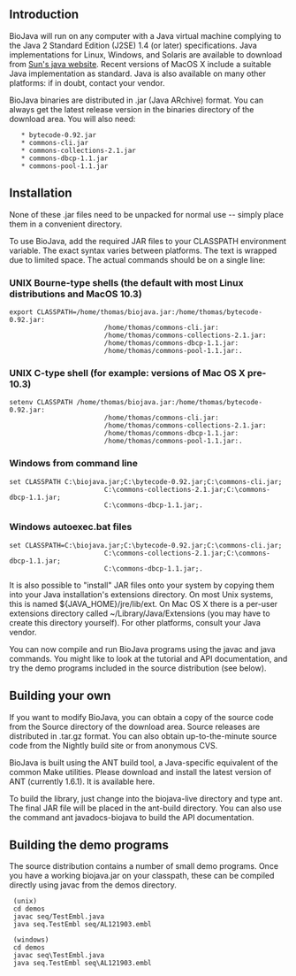 == Introduction ==

BioJava will run on any computer with a Java virtual machine complying to the Java 2 Standard Edition (J2SE) 1.4 (or later) specifications. Java implementations for Linux, Windows, and Solaris are available to download from [http://java.sun.com Sun's java website]. Recent versions of MacOS X include a suitable Java implementation as standard. Java is also available on many other platforms: if in doubt, contact your vendor.

BioJava binaries are distributed in .jar (Java ARchive) format. You can always get the latest release version in the binaries directory of the download area. You will also need:

    * bytecode-0.92.jar
    * commons-cli.jar
    * commons-collections-2.1.jar
    * commons-dbcp-1.1.jar
    * commons-pool-1.1.jar

== Installation ==

None of these .jar files need to be unpacked for normal use -- simply place them in a convenient directory.

To use BioJava, add the required JAR files to your CLASSPATH environment variable. The exact syntax varies between platforms. The text is wrapped due to limited space. The actual commands should be on a single line:

=== UNIX Bourne-type shells (the default with most Linux distributions and MacOS 10.3) ===

 export CLASSPATH=/home/thomas/biojava.jar:/home/thomas/bytecode-0.92.jar:
                         /home/thomas/commons-cli.jar:
                         /home/thomas/commons-collections-2.1.jar:
                         /home/thomas/commons-dbcp-1.1.jar:
                         /home/thomas/commons-pool-1.1.jar:.

=== UNIX C-type shell (for example: versions of Mac OS X pre-10.3)===

 setenv CLASSPATH /home/thomas/biojava.jar:/home/thomas/bytecode-0.92.jar:
                         /home/thomas/commons-cli.jar:
                         /home/thomas/commons-collections-2.1.jar:
                         /home/thomas/commons-dbcp-1.1.jar:
                         /home/thomas/commons-pool-1.1.jar:.

=== Windows from command line ===

 set CLASSPATH C:\biojava.jar;C:\bytecode-0.92.jar;C:\commons-cli.jar;
                         C:\commons-collections-2.1.jar;C:\commons-dbcp-1.1.jar;
                         C:\commons-dbcp-1.1.jar;.

=== Windows autoexec.bat files ===

 set CLASSPATH=C:\biojava.jar;C:\bytecode-0.92.jar;C:\commons-cli.jar;
                         C:\commons-collections-2.1.jar;C:\commons-dbcp-1.1.jar;
                         C:\commons-dbcp-1.1.jar;.

It is also possible to "install" JAR files onto your system by copying them into your Java installation's extensions directory. On most Unix systems, this is named ${JAVA_HOME}/jre/lib/ext. On Mac OS X there is a per-user extensions directory called ~/Library/Java/Extensions (you may have to create this directory yourself). For other platforms, consult your Java vendor.

You can now compile and run BioJava programs using the javac and java commands. You might like to look at the tutorial and API documentation, and try the demo programs included in the source distribution (see below).

==  Building your own ==

If you want to modify BioJava, you can obtain a copy of the source code from the Source directory of the download area. Source releases are distributed in .tar.gz format. You can also obtain up-to-the-minute source code from the Nightly build site or from anonymous CVS.

BioJava is built using the ANT build tool, a Java-specific equivalent of the common Make utilities. Please download and install the latest version of ANT (currently 1.6.1). It is available here.

To build the library, just change into the biojava-live directory and type ant. The final JAR file will be placed in the ant-build directory. You can also use the command ant javadocs-biojava to build the API documentation.

== Building the demo programs ==

The source distribution contains a number of small demo programs. Once you have a working biojava.jar on your classpath, these can be compiled directly using javac from the demos directory.

  (unix)
  cd demos
  javac seq/TestEmbl.java
  java seq.TestEmbl seq/AL121903.embl
  
  (windows)
  cd demos
  javac seq\TestEmbl.java
  java seq.TestEmbl seq\AL121903.embl